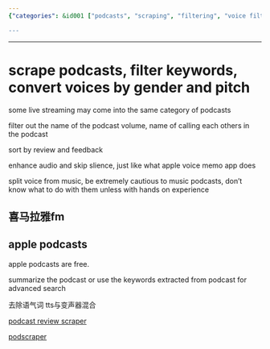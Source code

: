 ```yaml
---
{"categories": &id001 ["podcasts", "scraping", "filtering", "voice filtering", "gender", "pitch", "live streaming"], "category": "podcasts", "date": "2023-12-22 23:52:59", "description": "This article explores various methods for scraping and filtering podcasts. It discusses techniques like voice filtering by gender and pitch, live streaming, name filtering, review sorting, audio enhancement, and separating voices from music. The text also references popular platforms such as iTunes and Ximalaya FM. Additionally, it suggests using summarization or extracted keywords for advanced search capabilities. Related GitHub links are provided.", "tags": *id001, "title": "scrape podcasts, filter keywords, convert voices by gender and pitch"}

---
```


------

# scrape podcasts, filter keywords, convert voices by gender and pitch

some live streaming may come into the same category of podcasts

filter out the name of the podcast volume, name of calling each others in the podcast

sort by review and feedback

enhance audio and skip slience, just like what apple voice memo app does

split voice from music, be extremely cautious to music podcasts, don't know what to do with them unless with hands on experience

## 喜马拉雅fm

## apple podcasts

apple podcasts are free.

summarize the podcast or use the keywords extracted from podcast for advanced search

去除语气词 tts与变声器混合

[podcast review scraper](https://github.com/amirandalibi/apple-podcasts-review-scraper)

[podscraper](https://github.com/justin/podscraper)

